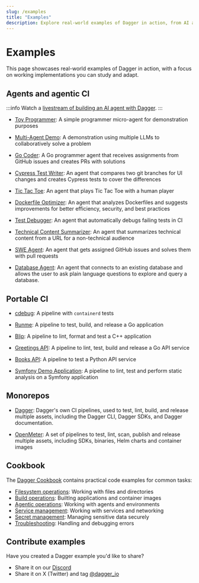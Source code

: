 ```yaml
---
slug: /examples
title: "Examples"
description: Explore real-world examples of Dagger in action, from AI agents to CI/CD implementations.
---
```


# Examples

This page showcases real-world examples of Dagger in action, with a focus on working implementations you can study and adapt.

## Agents and agentic CI

:::info
Watch a [livestream of building an AI agent with Dagger](https://www.youtube.com/watch?v=1rDcyiR0wZE).
:::

- [Toy Programmer](https://github.com/shykes/toy-programmer): A simple programmer micro-agent for demonstration purposes

- [Multi-Agent Demo](https://github.com/kpenfound/agents/tree/main/multiagent-demo): A demonstration using multiple LLMs to collaboratively solve a problem

- [Go Coder](https://github.com/kpenfound/agents/tree/main/go-coder): A Go programmer agent that receives assignments from GitHub issues and creates PRs with solutions

- [Cypress Test Writer](https://github.com/jpadams/cypress-test-writer): An agent that compares two git branches for UI changes and creates Cypress tests to cover the differences

- [Tic Tac Toe](https://github.com/kpenfound/agents/tree/main/tictactoe): An agent that plays Tic Tac Toe with a human player

- [Dockerfile Optimizer](https://github.com/samalba/agents/tree/main/dockerfile-optimizer): An agent that analyzes Dockerfiles and suggests improvements for better efficiency, security, and best practices

- [Test Debugger](https://github.com/kpenfound/greetings-api/blob/main/DEBUGGER_AGENT.md): An agent that automatically debugs failing tests in CI

- [Technical Content Summarizer](https://github.com/jasonmccallister/technical-content-summarizer): An agent that summarizes technical content from a URL for a non-technical audience

- [SWE Agent](https://github.com/kpenfound/greetings-api/blob/main/SWE_AGENT.md): An agent that gets assigned GitHub issues and solves them with pull requests

- [Database Agent](https://github.com/jasonmccallister/database-agent): An agent that connects to an existing database and allows the user to ask plain language questions to explore and query a database.

## Portable CI

- [cdebug](https://github.com/iximiuz/cdebug/tree/main/ci): A pipeline with `containerd` tests

- [Runme](https://github.com/runmedev/runme/tree/main/.dagger): A pipeline to test, build, and release a Go application

- [Blip](https://github.com/bliporg/blip/tree/main/dagger): A pipeline to lint, format and test a C++ application

- [Greetings API](https://github.com/kpenfound/greetings-api/tree/main/.dagger): A pipeline to lint, test, build and release a Go API service

- [Books API](https://github.com/vikram-dagger/fastapi-sample-app/tree/main/.dagger): A pipeline to test a Python API service

- [Symfony Demo Application](https://github.com/vikram-dagger/symfony-sample-app/tree/main/.dagger): A pipeline to lint, test and perform static analysis on a Symfony application

## Monorepos

- [Dagger](https://github.com/openmeterio/openmeter/tree/main/.dagger): Dagger's own CI pipelines, used to test, lint, build, and release multiple assets, including the Dagger CLI, Dagger SDKs, and Dagger documentation.

- [OpenMeter](https://github.com/openmeterio/openmeter/tree/main/.dagger): A set of pipelines to test, lint, scan, publish and release multiple assets, including SDKs, binaries, Helm charts and container images

## Cookbook

The [Dagger Cookbook](cookbook/index.mdx) contains practical code examples for common tasks:

- [Filesystem operations](cookbook/filesystems.mdx): Working with files and directories
- [Build operations](cookbook/builds.mdx): BuiltIng applications and container images
- [Agentic operations](cookbook/agents.mdx): Working with agents and environments
- [Service management](cookbook/services.mdx): Working with services and networking
- [Secret management](cookbook/secrets.mdx): Managing sensitive data securely
- [Troubleshooting](cookbook/errors.mdx): Handling and debugging errors

## Contribute examples

Have you created a Dagger example you'd like to share?

- Share it on our [Discord](https://discord.gg/dagger-io)
- Share it on X (Twitter) and tag [@dagger_io](https://twitter.com/dagger_io)
